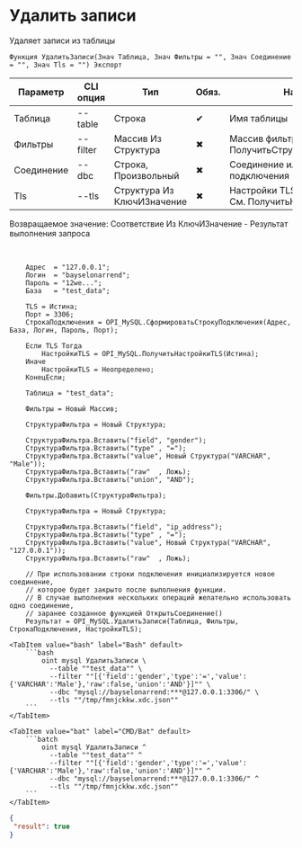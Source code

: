 ﻿---
sidebar_position: 13
description: Удалить записи и другие функции для работы с MySQL в Открытом пакете интеграций - бесплатной open-source библиотеке интеграций для 1С:Предприятие 8, OneScript и CLI
keywords: [1C, 1С, 1С:Предприятие, 1С:Предприятие 8.3, API, Интеграция, Сервисы, Обмен, OneScript, CLI, MySQL]
---


# Удалить записи
 Удаляет записи из таблицы



`Функция УдалитьЗаписи(Знач Таблица, Знач Фильтры = "", Знач Соединение = "", Знач Tls = "") Экспорт`

  | Параметр | CLI опция | Тип | Обяз. | Назначение |
  |-|-|-|-|-|
  | Таблица | --table | Строка | &#x2714; | Имя таблицы |
  | Фильтры | --filter | Массив Из Структура | &#x2716; | Массив фильтров. См. ПолучитьСтруктуруФильтраЗаписей |
  | Соединение | --dbc | Строка, Произвольный | &#x2716; | Соединение или строка подключения |
  | Tls | --tls | Структура Из КлючИЗначение | &#x2716; | Настройки TLS, если необходимо. См. ПолучитьНастройкиTls |

  
  Возвращаемое значение:   Соответствие Из КлючИЗначение - Результат выполнения запроса

<br/>




```bsl title="Пример использования для 1С:Предприятие/OneScript"
    Адрес  = "127.0.0.1";
    Логин  = "bayselonarrend";
    Пароль = "12we...";
    База   = "test_data";

    TLS = Истина;
    Порт = 3306;
    СтрокаПодключения = OPI_MySQL.СформироватьСтрокуПодключения(Адрес, База, Логин, Пароль, Порт);

    Если TLS Тогда
        НастройкиTLS = OPI_MySQL.ПолучитьНастройкиTLS(Истина);
    Иначе
        НастройкиTLS = Неопределено;
    КонецЕсли;

    Таблица = "test_data";

    Фильтры = Новый Массив;

    СтруктураФильтра = Новый Структура;

    СтруктураФильтра.Вставить("field", "gender");
    СтруктураФильтра.Вставить("type" , "=");
    СтруктураФильтра.Вставить("value", Новый Структура("VARCHAR", "Male"));
    СтруктураФильтра.Вставить("raw"  , Ложь);
    СтруктураФильтра.Вставить("union", "AND");

    Фильтры.Добавить(СтруктураФильтра);

    СтруктураФильтра = Новый Структура;

    СтруктураФильтра.Вставить("field", "ip_address");
    СтруктураФильтра.Вставить("type" , "=");
    СтруктураФильтра.Вставить("value", Новый Структура("VARCHAR", "127.0.0.1"));
    СтруктураФильтра.Вставить("raw"  , Ложь);

    // При использовании строки подключения инициализируется новое соединение,
    // которое будет закрыто после выполнения функции.
    // В случае выполнения нескольких операций желательно использовать одно соединение,
    // заранее созданное функцией ОткрытьСоединение()
    Результат = OPI_MySQL.УдалитьЗаписи(Таблица, Фильтры, СтрокаПодключения, НастройкиTLS);
```
    

 <Tabs>
  
    <TabItem value="bash" label="Bash" default>
        ```bash
            oint mysql УдалитьЗаписи \
              --table ""test_data"" \
              --filter ""[{'field':'gender','type':'=','value':{'VARCHAR':'Male'},'raw':false,'union':'AND'}]"" \
              --dbc "mysql://bayselonarrend:***@127.0.0.1:3306/" \
              --tls ""/tmp/fmnjckkw.xdc.json""
        ```
    </TabItem>
  
    <TabItem value="bat" label="CMD/Bat" default>
        ```batch
            oint mysql УдалитьЗаписи ^
              --table ""test_data"" ^
              --filter ""[{'field':'gender','type':'=','value':{'VARCHAR':'Male'},'raw':false,'union':'AND'}]"" ^
              --dbc "mysql://bayselonarrend:***@127.0.0.1:3306/" ^
              --tls ""/tmp/fmnjckkw.xdc.json""
        ```
    </TabItem>
</Tabs>


```json title="Результат"
{
 "result": true
}
```
